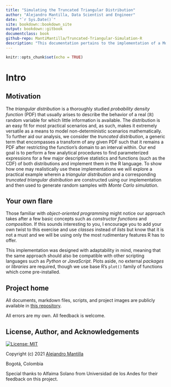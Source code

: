 ```yaml
---
title: "Simulating the Truncated Triangular Distribution"
author: "Alejandro Mantilla, Data Scientist and Engineer"
date: "`r Sys.Date()`"
site: bookdown::bookdown_site
output: bookdown::gitbook
documentclass: book
github-repo: MantiMantilla/Truncated-Triangular-Simulation-R
description: "This documentation pertains to the implementation of a Monte Carlo simulation script written in base R."
---
```


```r
knitr::opts_chunk$set(echo = TRUE)
```

# Intro

## Motivation

The _triangular distribution_ is a thoroughly studied _probability density function_ (PDF) that usually arises to describe the behavior of a real ($\mathbb{R}$) random variable for which little information is available. The distribution is an easy fit for most practical scenarios and, as such, makes it extremely versatile as a means to model non-deterministic scenarios mathematically. To further aid our analysis, we consider the _truncated distribution_, a generic term that encompasses a transform of any given PDF such that it remains a PDF after restricting the function's domain to an interval within. Our end goal is to perform a few analytical procedures to find parameterized expressions for a few major descriptive statistics and functions (such as the CDF) of both distributions and implement them in the R language. To show how one may realistically use these implementations we will explore a practical example wherein a _triangular distribution_ and a corresponding _truncated triangular distribution_ are constructed using our implementation and then used to generate random samples with _Monte Carlo simulation_.

## Your own flare

Those familiar with _object-oriented programming_ might notice our approach takes after a few basic concepts such as _constructor functions_ and _composition_. If this sounds interesting to you, I encourage you to add your own twist to this exercise and use _classes_ instead of _lists_ but know that it is not a must and we will be using only the most rudimentary features R has to offer.

This implementation was designed with adaptability in mind, meaning that the same approach should also be compatible with other scripting languages such as _Python_ or _JavaScript_. Plots aside, no external _packages_ or _libraries_ are required, though we use base R's `plot()` family of functions which come pre-installed.

## Project home

All documents, markdown files, scripts, and project images are publicly available in [this repository](https://github.com/MantiMantilla/Truncated-Triangular-Simulation-R).

All errors are my own. All feedback is welcome.

## License, Author, and Acknowledgements

[![License: MIT](https://img.shields.io/badge/License-MIT-yellow.svg)](https://opensource.org/licenses/MIT)

Copyright (c) 2021 [Alejandro Mantilla](https://mantimantilla.github.io/)

Bogotá, Colombia

Special thanks to Alfaima Solano from Universidad de los Andes for their feedback on this project.
